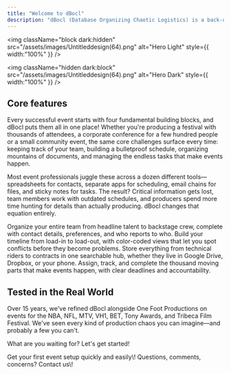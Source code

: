 ```yaml
---
title: "Welcome to dBocl"
description: "dBocl (Database Organizing Chaotic Logistics) is a back-of-house event management platform for event producers, festival organizers, theater managers, tour managers, event hosts and more."
---
```


<img
  className="block dark:hidden"
  src="/assets/images/Untitleddesign(64).png"
  alt="Hero Light"
  style={{ width:"100%" }}
/>

<img
  className="hidden dark:block"
  src="/assets/images/Untitleddesign(64).png"
  alt="Hero Dark"
  style={{ width:"100%" }}
/>

## Core features

Every successful event starts with four fundamental building blocks, and dBocl puts them all in one place\! Whether you're producing a festival with thousands of attendees, a corporate conference for a few hundred people or a small community event, the same core challenges surface every time: keeping track of your team, building a bulletproof schedule, organizing mountains of documents, and managing the endless tasks that make events happen.

Most event professionals juggle these across a dozen different tools—spreadsheets for contacts, separate apps for scheduling, email chains for files, and sticky notes for tasks. The result? Critical information gets lost, team members work with outdated schedules, and producers spend more time hunting for details than actually producing. dBocl changes that equation entirely.

<CardGroup cols={2}>
  <Card title="People" icon="people-group">
    Organize your entire team from headline talent to backstage crew, complete with contact details, preferences, and who reports to who.
  </Card>
  <Card title="Schedule" icon="calendar">
    Build your timeline from load-in to load-out, with color-coded views that let you spot conflicts before they become problems.
  </Card>
  <Card title="Files" icon="file-contract">
    Store everything from technical riders to contracts in one searchable hub, whether they live in Google Drive, Dropbox, or your phone.
  </Card>
  <Card title="Tasks" icon="list-check">
    Assign, track, and complete the thousand moving parts that make events happen, with clear deadlines and accountability. 
  </Card>
</CardGroup>

## Tested in the Real World

Over 15 years, we've refined dBocl alongside One Foot Productions on events for the NBA, NFL, MTV, VH1, BET, Tony Awards, and Tribeca Film Festival. We've seen every kind of production chaos you can imagine—and probably a few you can't.

What are you waiting for? Let's get started\!

<CardGroup cols={2}>
  <Card title="Quick start guide" icon="notebook" href="https://harbinger.mintlify.app/quickstart" cta="Testing">
    Get your first event setup quickly and easily\!
  </Card>
  <Card title="Contact us" icon="mailbox-flag-up" href="https://www.dbocl.com/contact-us">
    Questions, comments, concerns? Contact us\!
  </Card>
</CardGroup>